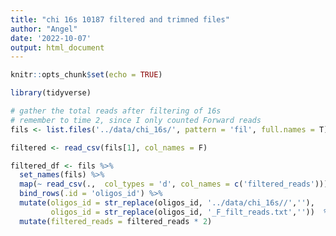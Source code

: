 ```yaml
---
title: "chi 16s 10187 filtered and trimned files"
author: "Angel"
date: '2022-10-07'
output: html_document
---
```

 
```r
knitr::opts_chunk$set(echo = TRUE)
```

```r
library(tidyverse)
```

```r
# gather the total reads after filtering of 16s 
# remember to time 2, since I only counted Forward reads
fils <- list.files('../data/chi_16s/', pattern = 'fil', full.names = T)

filtered <- read_csv(fils[1], col_names = F)

filtered_df <- fils %>% 
  set_names(fils) %>% 
  map(~ read_csv(.,  col_types = 'd', col_names = c('filtered_reads'))) %>% 
  bind_rows(.id = 'oligos_id') %>% 
  mutate(oligos_id = str_replace(oligos_id, '../data/chi_16s//',''),
         oligos_id = str_replace(oligos_id, '_F_filt_reads.txt',''))  %>% 
  mutate(filtered_reads = filtered_reads * 2)
  
```

